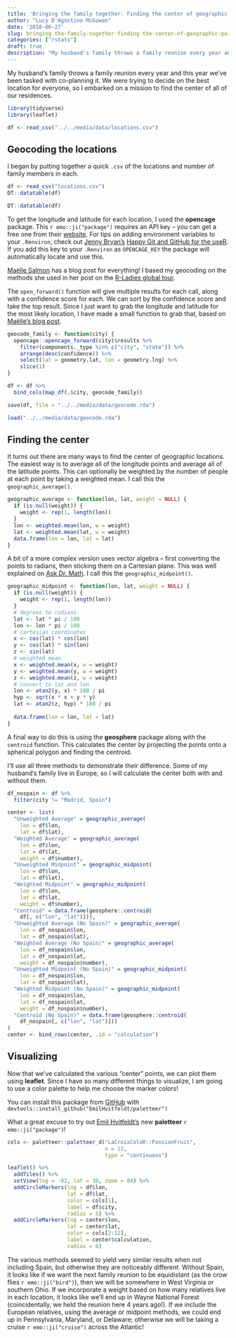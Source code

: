 ```yaml
---
title: 'Bringing the family together: Finding the center of geographic points in R'
author: "Lucy D'Agostino McGowan"
date: '2018-06-27'
slug: bringing-the-family-together-finding-the-center-of-geographic-points-in-r
categories: ["rstats"]
draft: true
description: "My husband's family throws a family reunion every year and this year we've been tasked with co-planning it. We were trying to decide on the best location for everyone, so I embarked on a mission to find the center of all of our residences."
---
```


My husband's family throws a family reunion every year and this year we've been tasked with co-planning it. We were trying to decide on the best location for everyone, so I embarked on a mission to find the center of all of our residences.

```r
library(tidyverse)
library(leaflet)
```

```r
df <- read_csv("../../media/data/locations.csv")
```

## Geocoding the locations

I began by putting together a quick `.csv` of the locations and number of family members in each. 

```r
df <- read_csv("locations.csv")
DT::datatable(df)
```

```r
DT::datatable(df)
```


To get the longitude and latitude for each location, I used the **opencage** package. This `r emo::ji("package")` requires an API key -- you can get a free one from their [website](https://opencagedata.com/api). <span class = "marginnote"> For tips on adding environment variables to your `.Renviron`, check out [Jenny Bryan's](https://twitter.com/JennyBryan) [Happy Git and GitHub for the useR](http://happygitwithr.com/api-tokens.html). </span> If you add this key to your `.Renviron` as `OPENCAGE_KEY` the package will automatically locate and use this. 

::: column-margin
[Maëlle Salmon](https://twitter.com/ma_salmon) has a blog post for everything! I based my geocoding on the methods she used in her post on the [R-Ladies global tour](https://masalmon.eu/2017/10/06/globalrladiestour/).
:::

The `open_forward()` function will give multiple results for each call, along with a confidence score for each. We can sort by the confidence score and take the top result. Since I just want to grab the longitude and latitude for the most likely location, I have made a small function to grab that, based on [Maëlle's blog post](https://masalmon.eu/2017/10/06/globalrladiestour/).

```r
geocode_family <- function(city) {
  opencage::opencage_forward(city)$results %>%
    filter(components._type %in% c("city", "state")) %>%
    arrange(desc(confidence)) %>%
    select(lat = geometry.lat, lon = geometry.lng) %>%
    slice(1)
}
```

```r
df <- df %>%
  bind_cols(map_df(.$city, geocode_family))
```

```r
save(df, file = "../../media/data/geocode.rda")
```

```r
load("../../media/data/geocode.rda")
```


## Finding the center

It turns out there are many ways to find the center of geographic locations. The easiest way is to average all of the longitude points and average all of the latitude points. This can optionally be weighted by the number of people at each point by taking a weighted mean. I call this the `geographic_average()`.


```r
geographic_average <- function(lon, lat, weight = NULL) {
  if (is.null(weight)) {
    weight <- rep(1, length(lon))
  }
  lon <- weighted.mean(lon, w = weight)
  lat <- weighted.mean(lat, w = weight)
  data.frame(lon = lon, lat = lat)
}
```

A bit of a more complex version uses vector algebra -- first converting the points to radians, then sticking them on a Cartesian plane. This was well explained on [Ask Dr. Math](http://mathforum.org/library/drmath/view/68373.html). I call this the `geographic_midpoint()`.

```r
geographic_midpoint <- function(lon, lat, weight = NULL) {
  if (is.null(weight)) {
    weight <- rep(1, length(lon))
  }
  # degrees to radians
  lat <- lat * pi / 180
  lon <- lon * pi / 180
  # cartesian coordinates
  x <- cos(lat) * cos(lon)
  y <- cos(lat) * sin(lon)
  z <- sin(lat)
  # weighted mean
  x <- weighted.mean(x, w = weight)
  y <- weighted.mean(y, w = weight)
  z <- weighted.mean(z, w = weight)
  # convert to lat and lon
  lon <- atan2(y, x) * 180 / pi
  hyp <- sqrt(x * x + y * y)
  lat <- atan2(z, hyp) * 180 / pi
  
  data.frame(lon = lon, lat = lat)
}
```

A final way to do this is using the **geosphere** package along with the `centroid` function. This calculates the center by projecting the points onto a spherical polygon and finding the centroid.

I'll use all three methods to demonstrate their difference. Some of my husband's family live in Europe, so I will calculate the center both with and without them.

```r
df_nospain <- df %>%
  filter(city != "Madrid, Spain")

center <- list(
  "Unweighted Average" = geographic_average(
    lon = df$lon,
    lat = df$lat),
  "Weighted Average" = geographic_average(
    lon = df$lon,
    lat = df$lat,
    weight = df$number),
  "Unweighted Midpoint" = geographic_midpoint(
    lon = df$lon,
    lat = df$lat),
  "Weighted Midpoint" = geographic_midpoint(
    lon = df$lon, 
    lat = df$lat,
    weight = df$number),
  "Centroid" = data.frame(geosphere::centroid(
    df[, c("lon", "lat")])),
  "Unweighted Average (No Spain)" = geographic_average(
    lon = df_nospain$lon,
    lat = df_nospain$lat),
  "Weighted Average (No Spain)" = geographic_average(
    lon = df_nospain$lon,
    lat = df_nospain$lat,
    weight = df_nospain$number),
  "Unweighted Midpoint (No Spain)" = geographic_midpoint(
    lon = df_nospain$lon, 
    lat = df_nospain$lat),
  "Weighted Midpoint (No Spain)" = geographic_midpoint(
    lon = df_nospain$lon,
    lat = df_nospain$lat,
    weight = df_nospain$number),
  "Centroid (No Spain)" = data.frame(geosphere::centroid(
    df_nospain[, c("lon", "lat")]))
)
center <- bind_rows(center, .id = "calculation")
```

## Visualizing 

Now that we've calculated the various "center" points, we can plot them using **leaflet**. Since I have so many different things to visualize, I am going to use a color palette to help me choose the marker colors! 

::: column-note
You can install this package from [GitHub](https://github.com/EmilHvitfeldt/paletteer) with `devtools::install_github("EmilHvitfeldt/paletteer")`
:::

What a great excuse to try out [Emil Hvitfeldt's](https://twitter.com/Emil_Hvitfeldt) new **paletteer** `r emo::ji("package")`!

```r
cols <- paletteer::paletteer_d("LaCroixColoR::PassionFruit", 
                               n = 12, 
                               type = "continuous")
```

```r
leaflet() %>%
  addTiles() %>%  
  setView(lng = -82, lat = 38, zoom = 04) %>%
  addCircleMarkers(lng = df$lon,
                   lat = df$lat,
                   color = cols[1],
                   label = df$city,
                   radius = 5) %>%
  addCircleMarkers(lng = center$lon,
                   lat = center$lat,
                   color = cols[2:12],
                   label = center$calculation,
                   radius = 8)
```

The various methods seemed to yield very similar results when not including Spain, but otherwise they are noticeably different. Without Spain, it looks like if we want the next family reunion to be equidistant (as the crow flies `r emo::ji("bird")`), then we will be somewhere in West Virginia or southern Ohio. If we incorporate a weight based on how many relatives live in each location, it looks like we'll end up in Wayne National Forest (coincidentally, we held the reunion here 4 years ago!). If we include the European relatives, using the average or midpoint methods, we could end up in Pennsylvania, Maryland, or Delaware; otherwise we will be taking a cruise `r emo::ji("cruise")` across the Atlantic!
